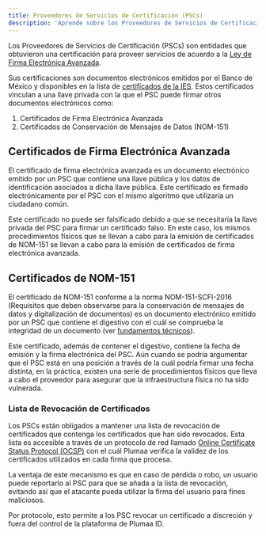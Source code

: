 ```yaml
---
title: Proveedores de Servicios de Certificación (PSCs)
description: 'Aprende sobre los Proveedores de Servicios de Certificación (PSCs)'
---
```


Los Proveedores de Servicios de Certificación (PSCs) son entidades que obtuvieron una certificación para proveer servicios de acuerdo a la [Ley de Firma Electrónica Avanzada](https://www.diputados.gob.mx/LeyesBiblio/pdf/LFEA_200521.pdf).

Sus certificaciones son documentos electrónicos emitidos por el Banco de México y disponibles en la lista de [certificados de la IES](https://www.banxico.org.mx/servicios/certificados-ies-firma-electr.html). Estos certificados vinculan a una llave privada con la que el PSC puede firmar otros documentos electrónicos como:

1. Certificados de Firma Electrónica Avanzada
2. Certificados de Conservación de Mensajes de Datos (NOM-151)


## Certificados de Firma Electrónica Avanzada

El certificado de firma electrónica avanzada es un documento electrónico emitido por un PSC que contiene una llave pública y los datos de identificación asociados a dicha llave pública. Este certificado es firmado electrónicamente por el PSC con el mismo algoritmo que utilizaría un ciudadano común.

Este certificado no puede ser falsificado debido a que se necesitaría la llave privada del PSC para firmar un certificado falso. En este caso, los mismos procedimientos físicos que se llevan a cabo para la emisión de certificados de NOM-151 se llevan a cabo para la emisión de certificados de firma electrónica avanzada.

## Certificados de NOM-151

El certificado de NOM-151 conforme a la norma NOM-151-SCFI-2016 (Requisitos que deben observarse para la conservación de mensajes de datos y digitalización de documentos) es un documento electrónico emitido por un PSC que contiene el digestivo con el cuál se comprueba la integridad de un documento (ver [fundamentos técnicos](/advanced/technical/electronic-signature/what-is-an-advanced-electronic-signature#funcion-digestivo)).

Este certificado, además de contener el digestivo, contiene la fecha de emisión y la firma electrónica del PSC. Aún cuando se podría argumentar que el PSC está en una posición a través de la cuál podría firmar una fecha distinta, en la práctica, existen una serie de procedimientos físicos que lleva a cabo el proveedor para asegurar que la infraestructura física no ha sido vulnerada.

### Lista de Revocación de Certificados

Los PSCs están obligados a mantener una lista de revocación de certificados que contenga los certificados que han sido revocados. Esta lista es accesible a través de un protocolo de red llamado [Online Certificate Status Protocol (OCSP)](https://es.wikipedia.org/wiki/Online_Certificate_Status_Protocol) con el cuál Plumaa verifica la validez de los certificados utilizados en cada firma que procesa.

La ventaja de este mecanismo es que en caso de pérdida o robo, un usuario puede reportarlo al PSC para que se añada a la lista de revocación, evitando así que el atacante pueda utilizar la firma del usuario para fines maliciosos. 

Por protocolo, esto permite a los PSC revocar un certificado a discreción y fuera del control de la plataforma de Plumaa ID.
